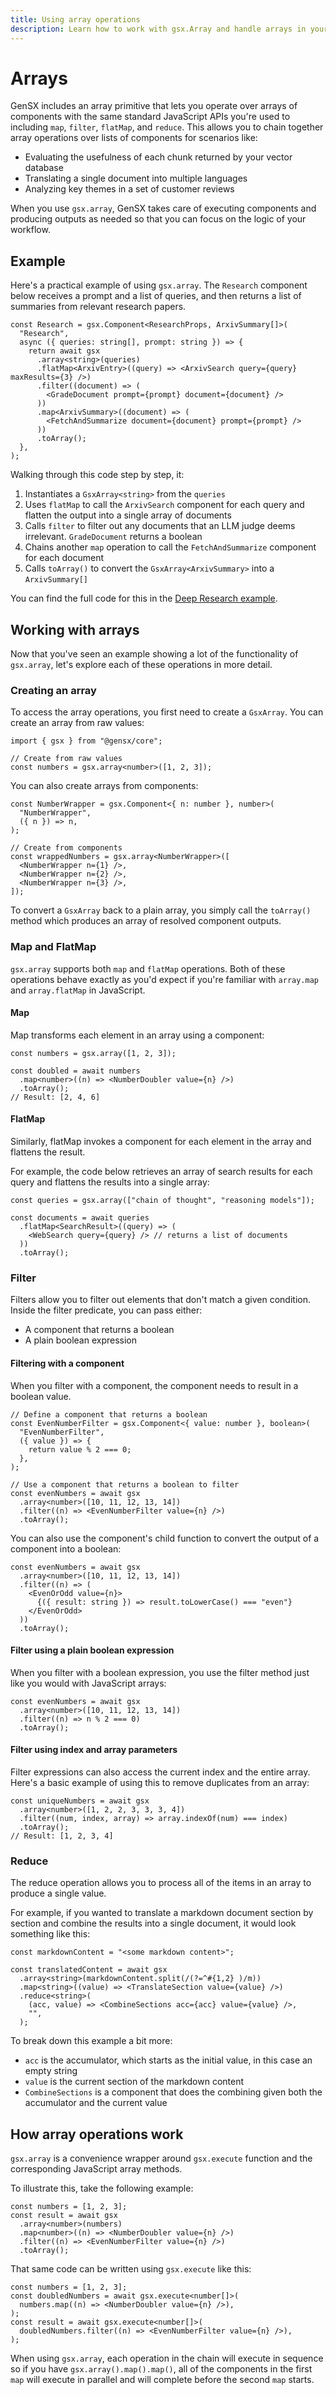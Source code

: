 ```yaml
---
title: Using array operations
description: Learn how to work with gsx.Array and handle arrays in your workflows
---
```


# Arrays

GenSX includes an array primitive that lets you operate over arrays of components with the same standard JavaScript APIs you're used to including `map`, `filter`, `flatMap`, and `reduce`. This allows you to chain together array operations over lists of components for scenarios like:

- Evaluating the usefulness of each chunk returned by your vector database
- Translating a single document into multiple languages
- Analyzing key themes in a set of customer reviews

When you use `gsx.array`, GenSX takes care of executing components and producing outputs as needed so that you can focus on the logic of your workflow.

## Example

Here's a practical example of using `gsx.array`. The `Research` component below receives a prompt and a list of queries, and then returns a list of summaries from relevant research papers.

```tsx
const Research = gsx.Component<ResearchProps, ArxivSummary[]>(
  "Research",
  async ({ queries: string[], prompt: string }) => {
    return await gsx
      .array<string>(queries)
      .flatMap<ArxivEntry>((query) => <ArxivSearch query={query} maxResults={3} />)
      .filter((document) => (
        <GradeDocument prompt={prompt} document={document} />
      ))
      .map<ArxivSummary>((document) => (
        <FetchAndSummarize document={document} prompt={prompt} />
      ))
      .toArray();
  },
);
```

Walking through this code step by step, it:

1. Instantiates a `GsxArray<string>` from the `queries`
2. Uses `flatMap` to call the `ArxivSearch` component for each query and flatten the output into a single array of documents
3. Calls `filter` to filter out any documents that an LLM judge deems irrelevant. `GradeDocument` returns a boolean
4. Chains another `map` operation to call the `FetchAndSummarize` component for each document
5. Calls `toArray()` to convert the `GsxArray<ArxivSummary>` into a `ArxivSummary[]`

You can find the full code for this in the [Deep Research example](https://github.com/gensx-inc/gensx/tree/main/examples/deepResearch).

## Working with arrays

Now that you've seen an example showing a lot of the functionality of `gsx.array`, let's explore each of these operations in more detail.

### Creating an array

To access the array operations, you first need to create a `GsxArray`. You can create an array from raw values:

```tsx
import { gsx } from "@gensx/core";

// Create from raw values
const numbers = gsx.array<number>([1, 2, 3]);
```

You can also create arrays from components:

```tsx
const NumberWrapper = gsx.Component<{ n: number }, number>(
  "NumberWrapper",
  ({ n }) => n,
);

// Create from components
const wrappedNumbers = gsx.array<NumberWrapper>([
  <NumberWrapper n={1} />,
  <NumberWrapper n={2} />,
  <NumberWrapper n={3} />,
]);
```

To convert a `GsxArray` back to a plain array, you simply call the `toArray()` method which produces an array of resolved component outputs.

### Map and FlatMap

`gsx.array` supports both `map` and `flatMap` operations. Both of these operations behave exactly as you'd expect if you're familiar with `array.map` and `array.flatMap` in JavaScript.

#### Map

Map transforms each element in an array using a component:

```tsx
const numbers = gsx.array([1, 2, 3]);

const doubled = await numbers
  .map<number>((n) => <NumberDoubler value={n} />)
  .toArray();
// Result: [2, 4, 6]
```

#### FlatMap

Similarly, flatMap invokes a component for each element in the array and flattens the result.

For example, the code below retrieves an array of search results for each query and flattens the results into a single array:

```tsx
const queries = gsx.array(["chain of thought", "reasoning models"]);

const documents = await queries
  .flatMap<SearchResult>((query) => (
    <WebSearch query={query} /> // returns a list of documents
  ))
  .toArray();
```

### Filter

Filters allow you to filter out elements that don't match a given condition. Inside the filter predicate, you can pass either:

- A component that returns a boolean
- A plain boolean expression

#### Filtering with a component

When you filter with a component, the component needs to result in a boolean value.

```tsx
// Define a component that returns a boolean
const EvenNumberFilter = gsx.Component<{ value: number }, boolean>(
  "EvenNumberFilter",
  ({ value }) => {
    return value % 2 === 0;
  },
);

// Use a component that returns a boolean to filter
const evenNumbers = await gsx
  .array<number>([10, 11, 12, 13, 14])
  .filter((n) => <EvenNumberFilter value={n} />)
  .toArray();
```

You can also use the component's child function to convert the output of a component into a boolean:

```tsx
const evenNumbers = await gsx
  .array<number>([10, 11, 12, 13, 14])
  .filter((n) => (
    <EvenOrOdd value={n}>
      {({ result: string }) => result.toLowerCase() === "even"}
    </EvenOrOdd>
  ))
  .toArray();
```

#### Filter using a plain boolean expression

When you filter with a boolean expression, you use the filter method just like you would with JavaScript arrays:

```tsx
const evenNumbers = await gsx
  .array<number>([10, 11, 12, 13, 14])
  .filter((n) => n % 2 === 0)
  .toArray();
```

#### Filter using index and array parameters

Filter expressions can also access the current index and the entire array. Here's a basic example of using this to remove duplicates from an array:

```tsx
const uniqueNumbers = await gsx
  .array<number>([1, 2, 2, 3, 3, 3, 4])
  .filter((num, index, array) => array.indexOf(num) === index)
  .toArray();
// Result: [1, 2, 3, 4]
```

### Reduce

The reduce operation allows you to process all of the items in an array to produce a single value.

For example, if you wanted to translate a markdown document section by section and combine the results into a single document, it would look something like this:

```tsx
const markdownContent = "<some markdown content>";

const translatedContent = await gsx
  .array<string>(markdownContent.split(/(?=^#{1,2} )/m))
  .map<string>((value) => <TranslateSection value={value} />)
  .reduce<string>(
    (acc, value) => <CombineSections acc={acc} value={value} />,
    "",
  );
```

To break down this example a bit more:

- `acc` is the accumulator, which starts as the initial value, in this case an empty string
- `value` is the current section of the markdown content
- `CombineSections` is a component that does the combining given both the accumulator and the current value

## How array operations work

`gsx.array` is a convenience wrapper around `gsx.execute` function and the corresponding JavaScript array methods.

To illustrate this, take the following example:

```tsx
const numbers = [1, 2, 3];
const result = await gsx
  .array<number>(numbers)
  .map<number>((n) => <NumberDoubler value={n} />)
  .filter((n) => <EvenNumberFilter value={n} />)
  .toArray();
```

That same code can be written using `gsx.execute` like this:

```tsx
const numbers = [1, 2, 3];
const doubledNumbers = await gsx.execute<number[]>(
  numbers.map((n) => <NumberDoubler value={n} />),
);
const result = await gsx.execute<number[]>(
  doubledNumbers.filter((n) => <EvenNumberFilter value={n} />),
);
```

When using `gsx.array`, each operation in the chain will execute in sequence so if you have `gsx.array().map().map()`, all of the components in the first `map` will execute in parallel and will complete before the second `map` starts.
